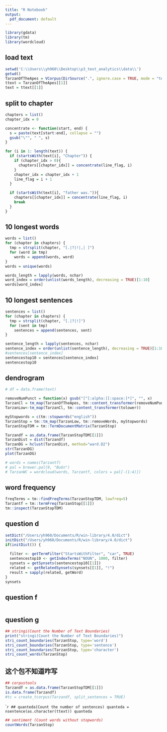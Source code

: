 ---
title: "R Notebook"
output:
  pdf_document: default
---
```{r}
library(gdata)
library(tm)
library(wordcloud)
```


## load text
```{r}
setwd('C:\\Users\\yh960\\Desktop\\p3_text_analytics\\data\\')
getwd()
TarzanOfTheApes = VCorpus(DirSource(".", ignore.case = TRUE, mode = "text", encoding="UTF-8"))
ttext = TarzanOfTheApes[[1]]
text = ttext[[1]]
```
## split to chapter
```{r}
chapters = list()
chapter_idx = 0

concentrate <- function(start, end) {
  s = paste(text[start:end], collapse = "")
  gsub("\"", " ", s)
}

for (i in 1: length(text)) {
  if (startsWith(text[i], "Chapter")) {
    if (chapter_idx > 0){
      chapters[[chapter_idx]] = concentrate(line_flag, i)
    }
    chapter_idx = chapter_idx + 1
    line_flag = i + 1
  }

  if (startsWith(text[i], "father was.")){
    chapters[[chapter_idx]] = concentrate(line_flag, i)
    break
  }
}

```

## 10 longest words
```{r}
words = list()
for (chapter in chapters) {
  tmp = strsplit(chapter, "[.|?|!|,| ]")
  for (word in tmp)
    words = append(words, word)
}
words = unique(words)

words_length = lapply(words, nchar)
word_index = order(unlist(words_length), decreasing = TRUE)[1:10]
words[word_index]

```

## 10 longest sentences 
```{r}
sentences = list()
for (chapter in chapters) {
  tmp = strsplit(chapter, "[.|?|!]")
  for (sent in tmp)
    sentences = append(sentences, sent)
}

sentence_length = lapply(sentences, nchar)
sentence_index = order(unlist(sentence_length), decreasing = TRUE)[1:10]
#sentences[sentence_index]
sentencestop10 = sentences[sentence_index]
sentencestop10
```
## dendrogram
```{r}

# df = data.frame(text)

removeNumPunct = function(x) gsub("[^[:alpha:][:space:]*]", "", x)
TarzanCl = tm_map(TarzanOfTheApes, tm::content_transformer(removeNumPunct))
TarzanLow<-tm_map(TarzanCl, tm::content_transformer(tolower))

myStopwords = c(tm::stopwords("english"))
TarzanStop = tm::tm_map(TarzanLow, tm::removeWords, myStopwords)
TarzanStopTDM = tm::TermDocumentMatrix(TarzanStop)

Tarzandf = as.data.frame(TarzanStopTDM[[1]])
TarzanDist = dist(Tarzandf)
TarzanDG = hclust(TarzanDist, method="ward.D2")
str(TarzanDG)
plot(TarzanDG)
```

```{r}
# words = names(Tarzantf)
# pal = brewer.pal(9, "BuGn")
# TarzanWC = wordcloud(words, Tarzantf, colors = pal[-(1:4)])
```

## word frequency
```{r}
freqTerms = tm::findFreqTerms(TarzanStopTDM, lowfreq=5)
Tarzantf = tm::termFreq(TarzanStop[[1]])
tm::inspect(TarzanStopTDM)

```

## question d
```{r}
setDict("/Users/yh960/Documents/R/win-library/4.0/dict")
initDict("/Users/yh960/Documents/R/win-library/4.0/dict")
if(initDict()) {
  
  filter <- getTermFilter("StartsWithFilter", "car", TRUE)
  sentencestop10 <- getIndexTerms("NOUN", 1000, filter)
  synsets = getSynsets(sentencestop10[[1]])
  related <- getRelatedSynsets(synsets[[1]], "!")
  result = sapply(related, getWord)
}
synsets

```

## question f
```{r}

```

## question g
```{r}
## stringi(Count the Number of Text Boundaries)
print("stringi(Count the Number of Text Boundaries)")
stri_count_boundaries(TarzanStop, type='word')
stri_count_boundaries(TarzanStop, type='sentence')
stri_count_boundaries(TarzanStop, type='character')
stri_count_words(TarzanStop)
```
## 这个包不知道咋写
```{r}
## corpustools
Tarzandf = as.data.frame(TarzanStopTDM[[1]])
is.data.frame(Tarzandf)
#tc = create_tcorpus(Tarzandf, split_sentences = TRUE)
```

````{r}
## quanteda(Count the number of sentences)
quanteda = nsentence(as.character(ttext))
quanteda
```

```{r}
## sentiment (Count words without stopwords)
countWords(TarzanStop)
```


